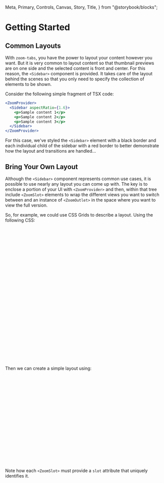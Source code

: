   Meta,
  Primary,
  Controls,
  Canvas,
  Story,
  Title,
} from "@storybook/blocks";

<Meta of={BasicStories} />

# Getting Started

## Common Layouts

With `zoom-tabs`, you have the power to layout your content however you want. But it is very common
to layout content so that thumbnail previews are on one side and the selected content is front and
center. For this reason, the `<Sidebar>` component is provided. It takes care of the layout behind
the scenes so that you only need to specify the collection of elements to be shown.

Consider the following simple fragment of TSX code:

```jsx
<ZoomProvider>
  <Sidebar aspectRatio={1.6}>
    <p>Sample content 1</p>
    <p>Sample content 2</p>
    <p>Sample content 3</p>
  </Sidebar>
</ZoomProvider>
```

For this case, we've styled the `<Sidebar>` element with a black border and each
individual child of the sidebar with a red border to better demonstrate how the
layout and transitions are handled...

<Canvas of={BasicStories.BasicExample} />

## Bring Your Own Layout

Although the `<Sidebar>` component represents common use cases, it is possible
to use nearly any layout you can come up with. The key is to enclose a portion
of your UI with `<ZoomProvider>` and then, within that tree include `<ZoomSlot>`
elements to wrap the different views you want to switch between and an instance
of `<ZoomOutlet>` in the space where you want to view the full version.

So, for example, we could use CSS Grids to describe a layout. Using the following
CSS:

```css
.parent {
  display: grid;
  aspect-ratio: 1.6;
  grid-template-columns: repeat(5, 1fr);
  grid-template-rows: repeat(5, 1fr);
  grid-column-gap: 0px;
  grid-row-gap: 0px;
}

.div1 {
  grid-area: 1 / 1 / 2 / 2;
  aspect-ratio: 1.6;
}
.div2 {
  grid-area: 5 / 5 / 6 / 6;
  aspect-ratio: 1.6;
}
.div3 {
  grid-area: 5 / 1 / 6 / 2;
  aspect-ratio: 1.6;
}
.div4 {
  grid-area: 1 / 5 / 2 / 6;
  aspect-ratio: 1.6;
}
.div5 {
  grid-area: 2 / 2 / 5 / 5;
  aspect-ratio: 1.6;
}
```

Then we can create a simple layout using:

```jsx
<ZoomProvider>
  <div className="parent">
    <div className="div1">
      <ZoomSlot slot="ul">Upper Left</ZoomSlot>
    </div>
    <div className="div2">
      <ZoomSlot slot="lr">Lower Right</ZoomSlot>
    </div>
    <div className="div3">
      <ZoomSlot slot="ll">Lower Left</ZoomSlot>
    </div>
    <div className="div4">
      <ZoomSlot slot="ur">Upper Right</ZoomSlot>
    </div>
    <div className="div5">
      <ZoomOutlet />
    </div>
  </div>
</ZoomProvider>
```

Note how each `<ZoomSlot>` must provide a `slot` attribute that uniquely identifies it.

<Canvas of={BasicStories.BasicGridExample} />
